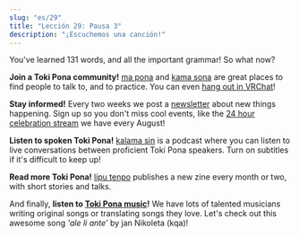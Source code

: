 ```yaml
---
slug: "es/29"
title: "Lección 29: Pausa 3"
description: "¡Escuchemos una canción!"
---
```



You've learned 131 words, and all the important grammar! So what now?

**Join a Toki Pona community!** [ma pona](https://discord.gg/6zkugJFU4x) and [kama sona](https://discord.gg/ChC6qtVsSE) are great places to find people to talk to, and to practice. You can even [hang out in VRChat](https://vrc.group/TOKI.9663)!

**Stay informed!** Every two weeks we post a [newsletter](https://sin-kulupu.pona.la/) about new things happening. Sign up so you don't miss cool events, like the [24 hour celebration stream](https://suno.pona.la/) we have every August!

**Listen to spoken Toki Pona!** [kalama sin](https://www.youtube.com/playlist?list=PLjOmpMyMxd8Qs2mAXcLk817tQy_AQj09u) is a podcast where you can listen to live conversations between proficient Toki Pona speakers. Turn on subtitles if it's difficult to keep up!

**Read more Toki Pona!** [lipu tenpo](https://liputenpo.org/) publishes a new zine every month or two, with short stories and talks.

And finally, **listen to [Toki Pona music](https://www.youtube.com/playlist?list=PLeCE5N29ioyUbj_lvYm9IdGJnE2HPacVv)!** We have lots of talented musicians writing original songs or translating songs they love. Let's check out this awesome song *'ale li ante'* by jan Nikoleta (kqa)!

<Embed id="LU6FdgR85VY" />

<Tabbed id="1">
  <Row sl="ona ale li alasa lukin e mi" m="they all look for me" />
  <Row sl="mi wile kalama suli" m="i want to scream" />
  <Row
    sp="󱥞󱥬󱥩󱤴&#xF199E;󱤴󱥷󱤷&#xF199F;"
    sl='sina toki tawa mi: "mi wile moli"'
    m='you tell me: "i want to die"'
  />
  <Row
    sp="󱤴󱥬󱥩󱥞&#xF199E;󱤂&#xF199C;󱥄󱤈󱥩󱤴&#xF199F;"
    sl='mi toki tawa sina: "ala, o awen tawa mi"'
    m='i tell you: "no, stay for me"'
  />
  <br />
  <Row sl="ale li ante" m="life keeps changing" />
  <Row sl="sina o awen tawa pona" m="stay for when it gets better" />
  <Row sl="mi tu li lape tawa tenpo pona" m="we sleep for better times" />
  <Row sl="tenpo pimeja lete" m="the night is cold" />
  <Row sl="la mi tu li awen seli" m="but we keep eachother warm" />
  <Row
    sl="sitelen mun li lawa tawa open sin"
    m="constellations lead to a new beginning"
  />
  <br />
  <Row
    sp="󱤰󱤄󱤧󱥖󱤮󱥩󱤴<span style='color: var(--grey-1)'>󱥩󱤴</span>"
    sl="ma ale li sama lukin tawa mi (tawa mi)"
    m="everywhere i go looks the same"
  />
  <Row
    sp="󱥆󱤄󱤧󱤾<span style='color: var(--grey-1)'>󱥆󱤄󱤧󱤾</span>"
    sl="ona ale li nasa (ona ale li nasa)"
    m="its all insane (its all insane)"
  />
  <Row
    sl="ko nasa sin li weka e pilin ale"
    m="new drugs remove every feeling"
  />
  <Row
    sl="jan li wile ala sona e pakala suli pi ona mute."
    m="people dont want to know their brokenness"
  />
  <br />
  <Row
    sp="󱤍󱤧󱤤󱥧󱥙&#xF199C;󱤑󱥔󱤧󱤷󱤬󱤏"
    sl="ike li lawa tan seme? jan pona li moli lon insa"
    m="why do the evil rule? the good are dead inside"
  />
  <Row
    sl="ona li wile ala sona tan pilin pakala ni"
    m="they don't want to know from their broken hearts"
  />
  <Row
    sl="ken la ken ante li ken ala mute"
    m="opportunities of change may not be common"
  />
  <Row
    sl="taso sina wile e nimi lon la mi tu o tawa weka lon tenpo ni"
    m="but if the truth is what you desire, lets go, right now"
  />
  <br />
  <Row sl="ale li ante" m="life keeps changing" />
  <Row sl="sina o awen tawa pona" m="stay for when it gets better" />
  <Row sl="mi tu li lape tawa tenpo pona" m="we sleep for better times" />
  <Row sl="tenpo pimeja lete" m="the night is cold" />
  <Row sl="la mi tu li awen seli" m="but we keep eachother warm" />
  <Row
    sl="sitelen mun li lawa tawa open sin"
    m="constellations lead to a new beginning"
  />
</Tabbed>
